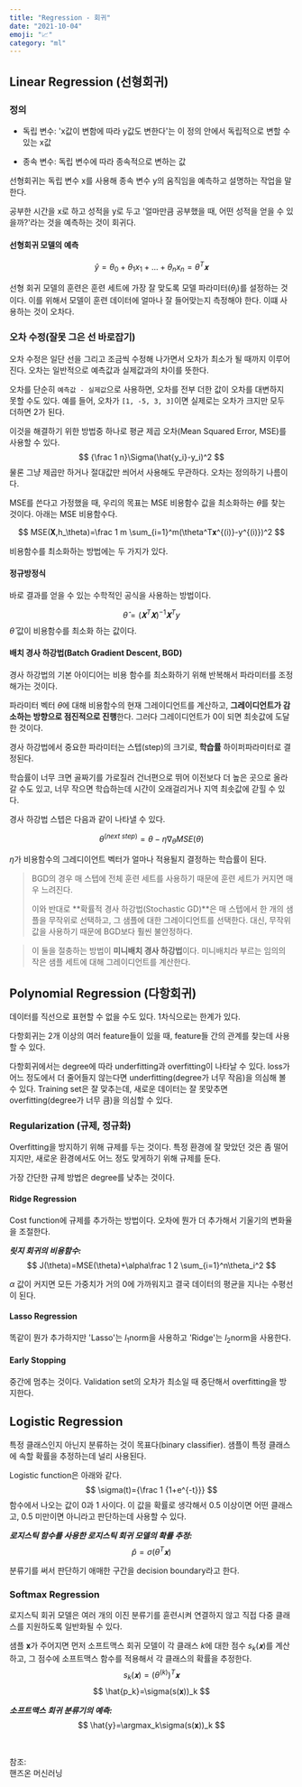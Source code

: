 ```yaml
---
title: "Regression - 회귀"
date: "2021-10-04"
emoji: "📈"
category: "ml"
---
```

## Linear Regression (선형회귀)
### 정의
- 독립 변수: 'x값이 변함에 따라 y값도 변한다'는 이 정의 안에서 독립적으로 변할 수 있는 x값

- 종속 변수: 독립 변수에 따라 종속적으로 변하는 값

선형회귀는 독립 변수 x를 사용해 종속 변수 y의 움직임을 예측하고 설명하는 작업을 말한다.

공부한 시간을 x로 하고 성적을 y로 두고 '얼마만큼 공부했을 때, 어떤 성적을 얻을 수 있을까?'라는 것을 예측하는 것이 회귀다.

#### 선형회귀 모델의 예측
$$
\hat{y}=\theta_0+\theta_1x_1+...+\theta_nx_n=\theta^T𝐱
$$

선형 회귀 모델의 훈련은 훈련 세트에 가장 잘 맞도록 모델 파라미터($\theta_j$)를 설정하는 것이다. 이를 위해서 모델이 훈련 데이터에 얼마나 잘 들어맞는지 측정해야 한다. 이떄 사용하는 것이 오차다.

### 오차 수정(잘못 그은 선 바로잡기)
오차 수정은 일단 선을 그리고 조금씩 수정해 나가면서 오차가 최소가 될 때까지 이루어진다. 오차는 일반적으로 예측값과 실제값과의 차이를 뜻한다.

오차를 단순히 `예측값 - 실제값`으로 사용하면, 오차를 전부 더한 값이 오차를 대변하지 못할 수도 있다. 예를 들어, 오차가 `[1, -5, 3, 3]`이면 실제로는 오차가 크지만 모두 더하면 2가 된다.

이것을 해결하기 위한 방법중 하나로 평균 제곱 오차(Mean Squared Error, MSE)를 사용할 수 있다.
$$
{\frac 1 n}\Sigma(\hat{y_i}-y_i)^2
$$
물론 그냥 제곱만 하거나 절대값만 씌어서 사용해도 무관하다. 오차는 정의하기 나름이다.

MSE를 쓴다고 가정했을 때, 우리의 목표는 MSE 비용함수 값을 최소화하는 $\theta$를 찾는 것이다. 아래는 MSE 비용함수다.

$$
MSE(𝐗,h_\theta)=\frac 1 m \sum_{i=1}^m(\theta^T𝐱^{(i)}-y^{(i)})^2
$$

비용함수를 최소화하는 방법에는 두 가지가 있다.
#### 정규방정식
바로 결과를 얻을 수 있는 수학적인 공식을 사용하는 방법이다.

$$
\hat{\theta}=(𝐗^T𝐗)^{-1}𝐗^Ty
$$
$\hat{\theta}$ 값이 비용함수를 최소화 하는 값이다.

#### 배치 경사 하강법(Batch Gradient Descent, BGD)
경사 하강법의 기본 아이디어는 비용 함수를 최소화하기 위해 반복해서 파라미터를 조정해가는 것이다. 

파라미터 벡터 $\theta$에 대해 비용함수의 현재 그레이디언트를 계산하고, **그레이디언트가 감소하는 방향으로 점진적으로 진행**한다.
그러다 그레이디언트가 0이 되면 최솟값에 도달한 것이다.

경사 하강법에서 중요한 파라미터는 스텝(step)의 크기로, **학습률** 하이퍼파라미터로 결정된다.

학습률이 너무 크면 골짜기를 가로질러 건너편으로 뛰어 이전보다 더 높은 곳으로 올라갈 수도 있고, 너무 작으면 학습하는데 시간이 오래걸리거나 지역 최솟값에 갇힐 수 있다.

경사 하강법 스텝은 다음과 같이 나타낼 수 있다.

$$
\theta^{(next\ step)}=\theta-\eta\nabla_\theta MSE(\theta)
$$

$\eta$가 비용함수의 그레디이언트 벡터가 얼마나 적용될지 결정하는 학습률이 된다.

> BGD의 경우 매 스텝에 전체 훈련 세트를 사용하기 때문에 훈련 세트가 커지면 매우 느려진다.
>
> 이와 반대로 **확률적 경사 하강법(Stochastic GD)**은 매 스텝에서 한 개의 샘플을 무작위로 선택하고, 그 샘플에 대한 그레이디언트를 선택한다.
> 대신, 무작위 값을 사용하기 때문에 BGD보다 훨씬 불안정하다.

> 이 둘을 절충하는 방법이 **미니배치 경사 하강법**이다. 미니배치라 부르는 임의의 작은 샘플 세트에 대해 그레이디언트를 계산한다.

## Polynomial Regression (다항회귀)
데이터를 직선으로 표현할 수 없을 수도 있다. 1차식으로는 한계가 있다.

다항회귀는 2개 이상의 여러 feature들이 있을 때, feature들 간의 관계를 찾는데 사용할 수 있다.

다항회귀에서는 degree에 따라 underfitting과 overfitting이 나타날 수 있다. loss가 어느 정도에서 더 줄어들지 않는다면 underfitting(degree가 너무 작음)을 의심해 볼 수 있다.
Training set은 잘 맞추는데, 새로운 데이터는 잘 못맞추면 overfitting(degree가 너무 큼)을 의심할 수 있다.

### Regularization (규제, 정규화)
Overfitting을 방지하기 위해 규제를 두는 것이다. 특정 환경에 잘 맞았던 것은 좀 떨어지지만, 새로운 환경에서도 어느 정도 맞게하기 위해 규제를 둔다.

가장 간단한 규제 방법은 degree를 낮추는 것이다.

#### Ridge Regression  
Cost function에 규제를 추가하는 방법이다. 오차에 뭔가 더 추가해서 기울기의 변화율을 조절한다.

***릿지 회귀의 비용함수:***
$$
J(\theta)=MSE(\theta)+\alpha\frac 1 2 \sum_{i=1}^n\theta_i^2
$$

$\alpha$ 값이 커지면 모든 가중치가 거의 0에 가까워지고 결국 데이터의 평균을 지나는 수평선이 된다.
#### Lasso Regression  
똑같이 뭔가 추가하지만 'Lasso'는 $l_1$norm을 사용하고 'Ridge'는 $l_2$norm을 사용한다.

#### Early Stopping  
중간에 멈추는 것이다. Validation set의 오차가 최소일 때 중단해서 overfitting을 방지한다.

## Logistic Regression
특정 클래스인지 아닌지 분류하는 것이 목표다(binary classifier). 샘플이 특정 클래스에 속할 확률을 추정하는데 널리 사용된다.

Logistic function은 아래와 같다.
$$
\sigma(t)={\frac 1 {1+e^{-t}}}
$$
함수에서 나오는 값이 0과 1 사이다. 이 값을 확률로 생각해서 0.5 이상이면 어떤 클래스고, 0.5 미만이면 아니라고 판단하는데 사용할 수 있다.

***로지스틱 함수를 사용한 로지스틱 회귀 모델의 확률 추정:***
$$
\hat{p}=\sigma(\theta^T𝐱)
$$

분류기를 써서 판단하기 애매한 구간을 decision boundary라고 한다.

### Softmax Regression
로지스틱 회귀 모델은 여러 개의 이진 분류기를 휸련시켜 연결하지 않고 직접 다중 클래스를 지원하도록 일반화될 수 있다.

샘플 𝐱가 주어지면 먼저 소프트맥스 회귀 모델이 각 클래스 $k$에 대한 점수 $s_k(𝐱)$를 계산하고, 그 점수에 소프트맥스 함수를 적용해서 각 클래스의 확률을 추정한다.
$$
s_k(𝐱)=(\theta^{(k)})^T𝐱
$$
$$
\hat{p_k}=\sigma(s(𝐱))_k
$$

***소프트맥스 회귀 분류기의 예측:***
$$
\hat{y}=\argmax_k\sigma(s(𝐱))_k
$$

<br/>

참조:  
핸즈온 머신러닝